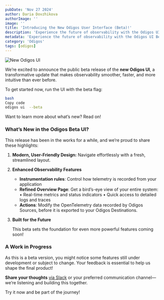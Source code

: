 ```yaml
---
pubDate: 'Nov 27 2024'
author: Daria Dovzhikova
authorImage: ''
image: ''
title: 'Introducing the New Odigos User Interface (Beta)!'
description: 'Experience the future of observability with the Odigos UI Beta. Featuring a sleek design, interactive visualizations, and enterprise-ready capabilities, this beta release transforms how you monitor and optimize applications. Join the beta today to explore the latest in observability innovation.'
metadata: 'Experience the future of observability with the Odigos UI Beta. Featuring a sleek design, interactive visualizations, and enterprise-ready capabilities, this beta release transforms how you monitor and optimize applications. Join the beta today to explore the latest in observability innovation.'
category: 'Odigos'
tags: [odigos]
---
```


![New Odigos UI](/assets/blogs/new-odigos-gui-available/new-overview.png)

We’re excited to announce the public beta release of the **new Odigos UI**, a transformative update that makes observability smoother, faster, and more intuitive than ever before.

To get started now, run the UI with the beta flag:

```bash
bash
Copy code
odigos ui  --beta
```

Want to learn more about what’s new? Read on!

### **What’s New in the Odigos Beta UI?**

This release has been in the works for a while, and we’re proud to share these highlights:

1. **Modern, User-Friendly Design:** Navigate effortlessly with a fresh, streamlined layout.
2. **Enhanced Observability Features**
   - **Instrumentation rules**: Control how telemetry is recorded from your application
   - **Refined Overview Page**: Get a bird’s-eye view of your entire system:
     • Real-time metrics and status indicators
     • Quick access to detailed logs and traces
   - **Actions**: Modify the OpenTelemetry data recorded by Odigos Sources, before it is exported to your Odigos Destinations.
3. **Built for the Future**

   This beta sets the foundation for even more powerful features coming soon!

### **A Work in Progress**

As this is a beta version, you might notice some features still under development or subject to change. Your feedback is essential to help us shape the final product!

**Share your thoughts** [via Slack](https://join.slack.com/t/odigos/shared_invite/zt-1d7egaz29-Rwv2T8kyzc3mWP8qKobz~A) or your preferred communication channel—we’re listening and building this together.

Try it now and be part of the journey!

